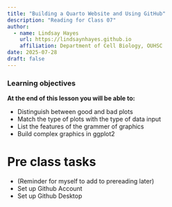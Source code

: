 ```yaml
---
title: "Building a Quarto Website and Using GitHub"
description: "Reading for Class 07"
author: 
  - name: Lindsay Hayes
    url: https://lindsaynhayes.github.io
    affiliation: Department of Cell Biology, OUHSC
date: 2025-07-28
draft: false
---
```


::: callout-note
### Learning objectives

**At the end of this lesson you will be able to:**

-   Distinguish between good and bad plots
-   Match the type of plots with the type of data input
-   List the features of the grammer of graphics
-   Build complex graphics in ggplot2
:::

# Pre class tasks 
- (Reminder for myself to add to prereading later)
- Set up Github Account
- Set up Github Desktop 
